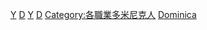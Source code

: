 {{Commonscat|Sportspeople from Dominica}}

[[Category:多米尼克体育|Y]]
[[Category:各国运动员|D]]
[[Category:多米尼克体育|Y]]
[[Category:各国运动员|D]]
[[Category:各職業多米尼克人|Category:各職業多米尼克人]]
[[Category:北美洲运动员|Dominica]]